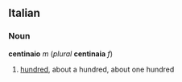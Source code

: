 ==Italian==
===Noun===
'''centinaio''' ''m'' (''plural'' '''centinaia''' ''f'')

#[[hundred]], about a hundred, about one hundred